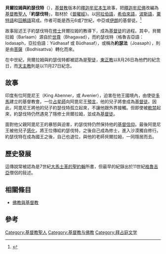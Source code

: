 {{Infobox saint
| name = 聖約瑟伐特<br>（Saint Josaphat）
| birth_date =  
| death_date = 
| feast_day = 8月26日（東正教），11月27日（天主教）
| venerated_in = [[天主教|天主教]]<br/>[[東正教|東正教]]
| image = Josaphat.jpg
| imagesize = 350px
| caption = 正在宣揚基督教福音的聖約瑟伐特。圖片來自12世紀的希臘抄本。
| birth_place = 
| death_place = [[印度|印度]]
| titles = 
| beatified_date = 
| beatified_place = 
| beatified_by = 
| canonized_date = 
| canonized_place = 
| canonized_by = 
| attributes = 
| patronage = 
| major_shrine = 
| suppressed_date = 
| issues = 
| prayer = 
| prayer_attrib = 
}}
'''貝爾拉姆與約瑟伐特'''（{{lang-en|Barlaam and Josaphat}}），[[基督教|基督教]]版本的[[釋迦牟尼|釋迦牟尼]][[本生_(佛教)|本生]]故事，把[[釋迦牟尼佛|釋迦牟尼佛]]改編為[[基督教聖人|基督教聖人]]「'''約瑟伐特'''」，取材於《[[普曜經|普曜經]]》。以[[阿拉伯語|阿拉伯語]]，[[希伯來語|希伯來語]]，[[波斯語|波斯語]]，[[粟特語|粟特語]]和[[回鶻語|回鶻語]]寫成。作者可能是西元6或7世紀，中亞或[[伊朗|伊朗]]的基督徒。<ref>{{Cite book|title=佛光大辭典|last=慈怡法師|first=|publisher=|year=|isbn=|location=|pages=3011}}</ref>

故事敍述王子約瑟伐特在[[修士|修士]]貝爾拉姆的教導下，成為[[基督徒|基督徒]]的過程。其中，貝爾拉姆（Barlaam）源自於[[薄伽梵|世尊]]（Bhagavad），而約瑟伐特（格魯吉亞語：Iodasaph，亞拉伯語：Yūdhasaf 或 Būdhasaf），或稱為'''約瑟法'''（Joasaph），則是由[[菩薩|菩薩]]（Bodhisattva）轉化而來。

在中世紀，貝爾拉姆與約瑟伐特都被認為是[[聖徒|聖徒]]，[[東正教|東正教]]以8月26日為他們的紀念日，而[[天主教|天主教]]則是以11月27日紀念。

==故事==
印度有位阿毘尼王（King Abenner，或 Avenier），迫害在他王國境內，由使徒[[多馬|多馬]]建立的基督教會。一位[[占星師|占星師]]向阿毘尼王[[預言|預言]]，他的兒子將會成為[[基督徒|基督徒]]。因此，阿毘尼王將他的兒子約瑟伐特孤立起來，不讓他跟外界接觸。但即使被[[軟禁|軟禁]]起來，約瑟伐特仍然遇見了隱修士貝爾拉姆，並成為[[基督徒|基督徒]]。

面對他父親阿毘尼王的暴怒與迫害，約瑟伐特仍然保持他的[[基督信仰|基督信仰]]。最後阿毘尼王被他兒子[[感化|感化]]，將王位傳給約瑟伐特，之後自己成為修士，進入沙漠獨自修行。約瑟伐特在成為國王之後，自己也退位，與他的老師貝爾拉姆，一同隱居而去。

==歷史發展==
這傳說常被認為是7世紀[[大馬士革的聖約翰|大馬士革的聖約翰]]所書，但最早的紀錄出於11世紀[[格魯吉亞|格魯吉亞]]僧侶{{tsl|en|Euthymius the Athonite|尤錫米烏斯 (阿索斯)|阿索斯的尤錫米烏斯 }}的敍述。

==相關條目==
*[[佛教與基督教|佛教與基督教]]

== 參考 ==
{{Reflist|colwidth=|}}
{{Authority control}}

[[Category:基督教聖人|Category:基督教聖人]]
[[Category:基督教与佛教|Category:基督教与佛教]]
[[Category:拜占庭文学|Category:拜占庭文学]]